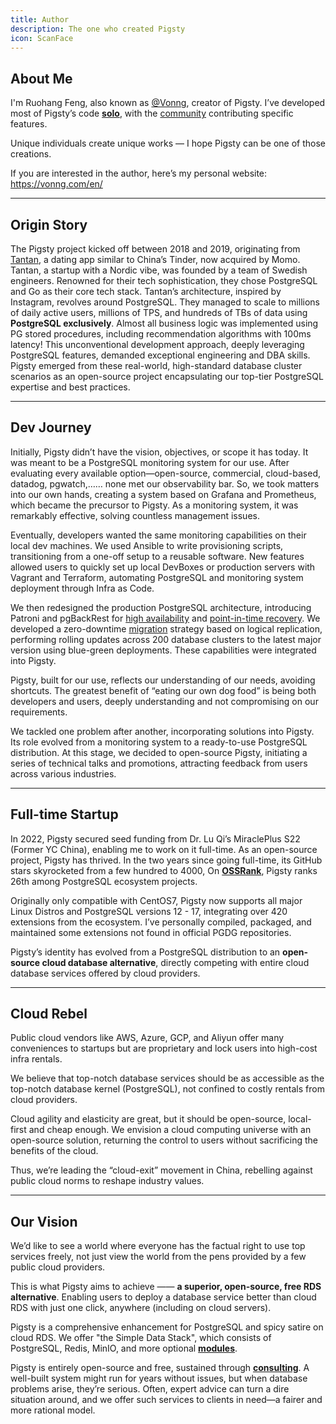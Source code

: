 ```yaml
---
title: Author
description: The one who created Pigsty
icon: ScanFace
---
```




## About Me

I'm Ruohang Feng, also known as [@Vonng](https://github.com/Vonng), creator of Pigsty.
I’ve developed most of Pigsty’s code [**solo**](https://github.com/pgsty/pigsty/pulse),
with the [community](https://github.com/pgsty/pigsty/graphs/contributors) contributing specific features.

Unique individuals create unique works — I hope Pigsty can be one of those creations.

If you are interested in the author, here’s my personal website: https://vonng.com/en/


-------

## Origin Story

The Pigsty project kicked off between 2018 and 2019, originating from [Tantan](https://tantanapp.com/en),
a dating app similar to China’s Tinder, now acquired by Momo.
Tantan, a startup with a Nordic vibe, was founded by a team of Swedish engineers.
Renowned for their tech sophistication, they chose PostgreSQL and Go as their core tech stack.
Tantan’s architecture, inspired by Instagram, revolves around PostgreSQL.
They managed to scale to millions of daily active users, millions of TPS, and hundreds of TBs of data using **PostgreSQL exclusively**.
Almost all business logic was implemented using PG stored procedures, including recommendation algorithms with 100ms latency!
This unconventional development approach, deeply leveraging PostgreSQL features,
demanded exceptional engineering and DBA skills. Pigsty emerged from these real-world,
high-standard database cluster scenarios as an open-source project encapsulating our top-tier PostgreSQL expertise and best practices.

------

## Dev Journey

Initially, Pigsty didn’t have the vision, objectives, or scope it has today.
It was meant to be a PostgreSQL monitoring system for our use.
After evaluating every available option—open-source, commercial, cloud-based, datadog, pgwatch,……
none met our observability bar. So, we took matters into our own hands, creating a system based on Grafana and Prometheus,
which became the precursor to Pigsty. As a monitoring system, it was remarkably effective, solving countless management issues.

Eventually, developers wanted the same monitoring capabilities on their local dev machines.
We used Ansible to write provisioning scripts, transitioning from a one-off setup to a reusable software.
New features allowed users to quickly set up local DevBoxes or production servers with Vagrant and Terraform,
automating PostgreSQL and monitoring system deployment through Infra as Code.

We then redesigned the production PostgreSQL architecture, introducing Patroni and pgBackRest
for [high availability](/feat/ha) and [point-in-time recovery](/feat/pitr).
We developed a zero-downtime [migration](/pgsql/migration/) strategy based on logical replication,
performing rolling updates across 200 database clusters to the latest major version using blue-green deployments.
These capabilities were integrated into Pigsty.

Pigsty, built for our use, reflects our understanding of our needs, avoiding shortcuts.
The greatest benefit of “eating our own dog food” is being both developers and users,
deeply understanding and not compromising on our requirements.

We tackled one problem after another, incorporating solutions into Pigsty.
Its role evolved from a monitoring system to a ready-to-use PostgreSQL distribution.
At this stage, we decided to open-source Pigsty, initiating a series of technical talks and promotions,
attracting feedback from users across various industries.

------

## Full-time Startup

In 2022, Pigsty secured seed funding from Dr. Lu Qi’s MiraclePlus S22 (Former YC China),
enabling me to work on it full-time. As an open-source project, Pigsty has thrived.
In the two years since going full-time, its GitHub stars skyrocketed from a few hundred to 4000,
On [**OSSRank**](https://ossrank.com/cat/368-postgresql-extension?page=2), Pigsty ranks 26th among PostgreSQL ecosystem projects.

Originally only compatible with CentOS7, Pigsty now supports all major Linux Distros and PostgreSQL versions 12 - 17, integrating over 420 extensions from the ecosystem. I’ve personally compiled, packaged, and maintained some extensions not found in official PGDG repositories.

Pigsty’s identity has evolved from a PostgreSQL distribution to an **open-source cloud database alternative**, directly competing with entire cloud database services offered by cloud providers.

------

## Cloud Rebel

Public cloud vendors like AWS, Azure, GCP, and Aliyun offer many conveniences
to startups but are proprietary and lock users into high-cost infra rentals.

We believe that top-notch database services should be as accessible as the
top-notch database kernel (PostgreSQL), not confined to costly rentals from cloud providers.

Cloud agility and elasticity are great, but it should be open-source,
local-first and cheap enough. We envision a cloud computing universe with an open-source solution,
returning the control to users without sacrificing the benefits of the cloud.

Thus, we’re leading the “cloud-exit” movement in China,
rebelling against public cloud norms to reshape industry values.

------

## Our Vision

We’d like to see a world where everyone has the factual right to use top services freely,
not just view the world from the pens provided by a few public cloud providers.

This is what Pigsty aims to achieve —— **a superior, open-source, free RDS alternative**.
Enabling users to deploy a database service better than cloud RDS with just one click, anywhere (including on cloud servers).

Pigsty is a comprehensive enhancement for PostgreSQL and spicy satire on cloud RDS. We offer "the Simple Data Stack",
which consists of PostgreSQL, Redis, MinIO, and more optional [**modules**](/intro/module).

Pigsty is entirely open-source and free, sustained through [**consulting**](/about/service).
A well-built system might run for years without issues, but when database problems arise, they’re serious.
Often, expert advice can turn a dire situation around, and we offer such services to clients in need—a fairer and more rational model.

